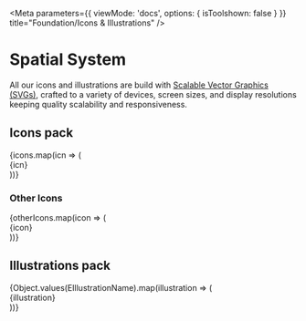 
<Meta
	parameters={{
		viewMode: 'docs',
		options: { isToolshown: false }
	}}
	title="Foundation/Icons & Illustrations"
/>

# Spatial System

All our icons and illustrations are build with [Scalable Vector Graphics (SVGs)](https://www.w3.org/TR/SVG/intro.html), crafted to a variety of devices, screen sizes, and display resolutions keeping quality scalability and responsiveness.

## Icons pack

<div class="svgs-container">
	{icons.map(icn => (
		<div key={icn} class="icon-wrapper">
			<div class="box-wrapper">
				<kv-svg-icon name={icn} custom-class="icon-24"></kv-svg-icon>
			</div>
			<div class="description">
				<span class="code">{icn}</span>
			</div>
		</div>
	))}
</div>

### Other Icons

<div class="svgs-container">
	{otherIcons.map(icon => (
		<div key={icon} class="icon-wrapper">
			<div class="box-wrapper">
				<kv-svg-icon name={icon} custom-class="icon-24"></kv-svg-icon>
			</div>
			<div class="description">
				<span class="code">{icon}</span>
			</div>
		</div>
	))}
</div>

## Illustrations pack

<div class="svgs-container">
	{Object.values(EIllustrationName).map(illustration => (
		<div key={illustration} class="ilus-wrapper">
			<div class="box-wrapper">
				<kv-illustration name={illustration} custom-class="illustration-full-size"></kv-illustration>
			</div>
			<div class="description">
				<span class="code">{illustration}</span>
			</div>
		</div>
	))}
</div>

